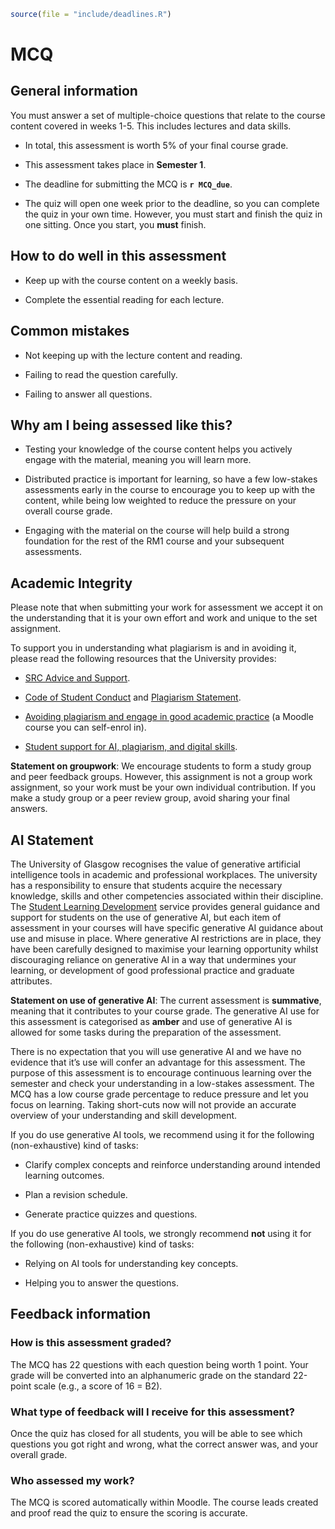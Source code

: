 ```r
source(file = "include/deadlines.R")
```

# MCQ {#MCQ-AIS}

## General information

You must answer a set of multiple-choice questions that relate to the course content covered in weeks 1-5. This includes lectures and data skills. 

- In total, this assessment is worth 5% of your final course grade. 

- This assessment takes place in **Semester 1**. 

- The deadline for submitting the MCQ is **`r MCQ_due`**. 

- The quiz will open one week prior to the deadline, so you can complete the quiz in your own time. However, you must start and finish the quiz in one sitting. Once you start, you **must** finish. 

## How to do well in this assessment

- Keep up with the course content on a weekly basis.

- Complete the essential reading for each lecture.

## Common mistakes

- Not keeping up with the lecture content and reading.

- Failing to read the question carefully.

- Failing to answer all questions. 

## Why am I being assessed like this?

- Testing your knowledge of the course content helps you actively engage with the material, meaning you will learn more.

- Distributed practice is important for learning, so have a few low-stakes assessments early in the course to encourage you to keep up with the content, while being low weighted to reduce the pressure on your overall course grade.

- Engaging with the material on the course will help build a strong foundation for the rest of the RM1 course and your subsequent assessments. 

## Academic Integrity

Please note that when submitting your work for assessment we accept it on the understanding that it is your own effort and work and unique to the set assignment.

To support you in understanding what plagiarism is and in avoiding it, please read the following resources that the University provides:

- [SRC Advice and Support](https://www.glasgowunisrc.org/advice/){target="_blank"}.

- [Code of Student Conduct](https://www.gla.ac.uk/myglasgow/apg/policies/uniregs/regulations2024-25/feesandgeneral/studentsupportandconductmatters/reg33/){target="_blank"} and [Plagiarism Statement](https://www.gla.ac.uk/myglasgow/apg/policies/uniregs/regulations2024-25/feesandgeneral/studentsupportandconductmatters/reg32/){target="_blank"}.

- [Avoiding plagiarism and engage in good academic practice](https://moodle.gla.ac.uk/enrol/index.php?id=13038){target="_blank"} (a Moodle course you can self-enrol in).

- [Student support for AI, plagiarism, and digital skills ](https://www.gla.ac.uk/myglasgow/sld/){target="_blank"}.

**Statement on groupwork**: We encourage students to form a study group and peer feedback groups. However, this assignment is not a group work assignment, so your work must be your own individual contribution. If you make a study group or a peer review group, avoid sharing your final answers.

## AI Statement

The University of Glasgow recognises the value of generative artificial intelligence tools in academic and professional workplaces. The university has a responsibility to ensure that students acquire the necessary knowledge, skills and other competencies associated within their discipline. The [Student Learning Development](https://www.gla.ac.uk/myglasgow/sld/ai/students/){target="_blank"} service provides general guidance and support for students on the use of generative AI, but each item of assessment in your courses will have specific generative AI guidance about use and misuse in place. Where generative AI restrictions are in place, they have been carefully designed to maximise your learning opportunity whilst discouraging reliance on generative AI in a way that undermines your learning, or development of good professional practice and graduate attributes.

**Statement on use of generative AI**: The current assessment is **summative**, meaning that it contributes to your course grade. The generative AI use for this assessment is categorised as **amber** and use of generative AI is allowed for some tasks during the preparation of the assessment. 

There is no expectation that you will use generative AI and we have no evidence that it's use will confer an advantage for this assessment. The purpose of this assessment is to encourage continuous learning over the semester and check your understanding in a low-stakes assessment. The MCQ has a low course grade percentage to reduce pressure and let you focus on learning. Taking short-cuts now will not provide an accurate overview of your understanding and skill development. 

If you do use generative AI tools, we recommend using it for the following (non-exhaustive) kind of tasks: 

- Clarify complex concepts and reinforce understanding around intended learning outcomes.

- Plan a revision schedule. 

- Generate practice quizzes and questions.

If you do use generative AI tools, we strongly recommend **not** using it for the following (non-exhaustive) kind of tasks: 

- Relying on AI tools for understanding key concepts. 

- Helping you to answer the questions. 

## Feedback information

### How is this assessment graded?

The MCQ has 22 questions with each question being worth 1 point. Your grade will be converted into an alphanumeric grade on the standard 22-point scale (e.g., a score of 16 = B2). 

### What type of feedback will I receive for this assessment?

Once the quiz has closed for all students, you will be able to see which questions you got right and wrong, what the correct answer was, and your overall grade. 

### Who assessed my work?

The MCQ is scored automatically within Moodle. The course leads created and proof read the quiz to ensure the scoring is accurate. 
